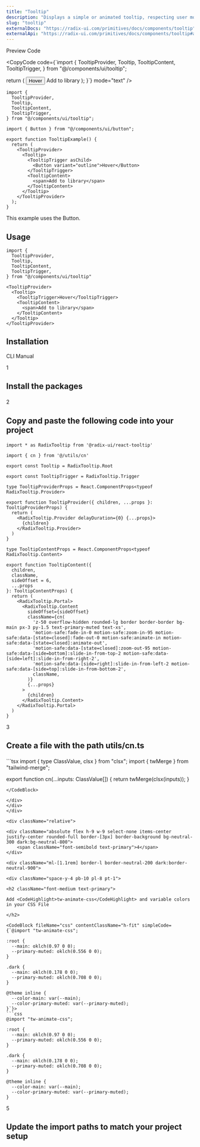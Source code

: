 ```yaml
---
title: "Tooltip"
description: "Displays a simple or animated tooltip, respecting user motion preferences."
slug: "tooltip"
externalDocs: "https://radix-ui.com/primitives/docs/components/tooltip"
externalApi: "https://radix-ui.com/primitives/docs/components/tooltip#api-reference"
---
```


<div className="space-y-3">

<Tabs defaultValue="preview">

<div className="flex items-center justify-between pr-3">

<TabsList>
	<TabsTrigger value="preview">Preview</TabsTrigger>
	<TabsTrigger value="code">Code</TabsTrigger>
</TabsList>

<CopyCode 
	code={`import {
  TooltipProvider,
  Tooltip,
  TooltipContent,
  TooltipTrigger,
} from "@/components/ui/tooltip";


  return (
    <TooltipProvider>
      <Tooltip>
        <TooltipTrigger asChild>
          <Button variant="outline">Hover</Button>
        </TooltipTrigger>
        <TooltipContent>
          <span>Add to library</span>
        </TooltipContent>
      </Tooltip>
    </TooltipProvider>
  );
}`}
	mode="text"
/>

</div>

<TabsContent value="preview">

<ComponentView className="h-[350px] flex items-center justify-center">

<TooltipExample />

</ComponentView>

</TabsContent>

<TabsContent value="code">

<CodeBlock className="h-[350px]" contentClassName="h-full">

```tsx
import {
  TooltipProvider,
  Tooltip,
  TooltipContent,
  TooltipTrigger,
} from "@/components/ui/tooltip";

import { Button } from "@/components/ui/button";

export function TooltipExample() {
  return (
    <TooltipProvider>
      <Tooltip>
        <TooltipTrigger asChild>
          <Button variant="outline">Hover</Button>
        </TooltipTrigger>
        <TooltipContent>
          <span>Add to library</span>
        </TooltipContent>
      </Tooltip>
    </TooltipProvider>
  );
}
```

</CodeBlock>

</TabsContent>

</Tabs>

<div className="flex items-center justify-center">

<span className="block text-xs text-neutral-500">This example uses the <Link href="/ui/button">Button</Link>.</span>

</div>

</div>

<div className="space-y-2 pt-4">

<div className="pb-3 border-b dark:border-neutral-800/60 border-neutral-300/50">

## Usage

</div>

<CodeBlock className="mt-6" contentClassName="h-fit">

```tsx
import {
  TooltipProvider,
  Tooltip,
  TooltipContent,
  TooltipTrigger,
} from "@/components/ui/tooltip"
```
</CodeBlock>

<CodeBlock className="mt-4" contentClassName="h-fit">

```tsx
<TooltipProvider>
  <Tooltip>
    <TooltipTrigger>Hover</TooltipTrigger>
    <TooltipContent>
      <span>Add to library</span>
    </TooltipContent>
  </Tooltip>
</TooltipProvider>
```
</CodeBlock>

</div>

<div className="space-y-2 pt-4">

<div className="pb-3 border-b dark:border-neutral-800/60 border-neutral-300/50">

## Installation

</div>

<Tabs defaultValue="cli">

<div className="flex items-center justify-between pr-3">

<TabsList className="pl-0">
	<TabsTrigger value="cli">CLI</TabsTrigger>
	<TabsTrigger value="manual">Manual</TabsTrigger>
</TabsList>

</div>

<TabsContent value="cli">

<CommandBlock 
	npmCommand="npx luxe add tooltip" 
	pnpmCommand="pnpm dlx luxe add tooltip" 
	yarnCommand="npx luxe add tooltip" 
	bunCommand="bunx --bun luxe add tooltip" 
/>

</TabsContent>

<TabsContent value="manual">

<div>

<div className="relative">

<div className="absolute flex h-9 w-9 select-none items-center justify-center rounded-full border-[3px] border-background bg-neutral-300 dark:bg-neutral-800">
	<span className="font-semibold text-primary">1</span>
</div>

<div className="ml-[1.1rem] border-l border-neutral-200 dark:border-neutral-900">
	
<div className="space-y-4 pb-10 pl-8 pt-1">

<h2 className="font-medium text-primary">

Install the packages

</h2>

<CommandBlock 
	npmCommand="npm i @radix-ui/react-tooltip clsx tailwind-merge tw-animate-css" 
	pnpmCommand="pnpm add @radix-ui/react-tooltip clsx tailwind-merge tw-animate-css" 
	yarnCommand="yarn add @radix-ui/react-tooltip clsx tailwind-merge tw-animate-css" 
	bunCommand="bun add @radix-ui/react-tooltip clsx tailwind-merge tw-animate-css" 
/>

</div>
</div>
</div>

<div className="relative">

<div className="absolute flex h-9 w-9 select-none items-center justify-center rounded-full border-[3px] border-background bg-neutral-300 dark:bg-neutral-800">
	<span className="font-semibold text-primary">2</span>
</div>

<div className="ml-[1.1rem] border-l border-neutral-200 dark:border-neutral-900">
	
<div className="space-y-4 pb-10 pl-8 pt-1">

<h2 className="font-medium text-primary">

Copy and paste the following code into your project

</h2>

<CodeBlock fileName="tooltip.tsx">

```tsx
import * as RadixTooltip from '@radix-ui/react-tooltip'

import { cn } from '@/utils/cn'

export const Tooltip = RadixTooltip.Root

export const TooltipTrigger = RadixTooltip.Trigger

type TooltipProviderProps = React.ComponentProps<typeof RadixTooltip.Provider>

export function TooltipProvider({ children, ...props }: TooltipProviderProps) {
  return (
    <RadixTooltip.Provider delayDuration={0} {...props}>
      {children}
    </RadixTooltip.Provider>
  )
}

type TooltipContentProps = React.ComponentProps<typeof RadixTooltip.Content>

export function TooltipContent({
  children,
  className,
  sideOffset = 6,
  ...props
}: TooltipContentProps) {
  return (
    <RadixTooltip.Portal>
      <RadixTooltip.Content
        sideOffset={sideOffset}
        className={cn(
          'z-50 overflow-hidden rounded-lg border border-border bg-main px-3 py-1.5 text-primary-muted text-xs',
          'motion-safe:fade-in-0 motion-safe:zoom-in-95 motion-safe:data-[state=closed]:fade-out-0 motion-safe:animate-in motion-safe:data-[state=closed]:animate-out',
          'motion-safe:data-[state=closed]:zoom-out-95 motion-safe:data-[side=bottom]:slide-in-from-top-2 motion-safe:data-[side=left]:slide-in-from-right-2',
          'motion-safe:data-[side=right]:slide-in-from-left-2 motion-safe:data-[side=top]:slide-in-from-bottom-2',
          className,
        )}
        {...props}
      >
        {children}
      </RadixTooltip.Content>
    </RadixTooltip.Portal>
  )
}
```

</CodeBlock>

</div>
</div>
</div>

<div className="relative">

<div className="absolute flex h-9 w-9 select-none items-center justify-center rounded-full border-[3px] border-background bg-neutral-300 dark:bg-neutral-800">
	<span className="font-semibold text-primary">3</span>
</div>

<div className="ml-[1.1rem] border-l border-neutral-200 dark:border-neutral-900">
	
<div className="space-y-4 pb-10 pl-8 pt-1">

<h2 className="font-medium text-primary">

Create a file with the path <CodeHighlight>utils/cn.ts</CodeHighlight>

</h2>

<CodeBlock fileName="utils/cn.ts" customFilePath="utils/cn.ts" contentClassName="h-fit">
```tsx
import { type ClassValue, clsx } from "clsx";
import { twMerge } from "tailwind-merge";

export function cn(...inputs: ClassValue[]) {
  return twMerge(clsx(inputs));
}
```
</CodeBlock>

</div>
</div>
</div>

<div className="relative">

<div className="absolute flex h-9 w-9 select-none items-center justify-center rounded-full border-[3px] border-background bg-neutral-300 dark:bg-neutral-800">
	<span className="font-semibold text-primary">4</span>
</div>

<div className="ml-[1.1rem] border-l border-neutral-200 dark:border-neutral-900">
	
<div className="space-y-4 pb-10 pl-8 pt-1">

<h2 className="font-medium text-primary">

Add <CodeHighlight>tw-animate-css</CodeHighlight> and variable colors in your CSS File

</h2>

<CodeBlock fileName="css" contentClassName="h-fit" simpleCode={`@import "tw-animate-css";

:root {
  --main: oklch(0.97 0 0);
  --primary-muted: oklch(0.556 0 0);
}

.dark {
  --main: oklch(0.178 0 0);
  --primary-muted: oklch(0.708 0 0);
}

@theme inline {
  --color-main: var(--main);
  --color-primary-muted: var(--primary-muted);
}`}>
```css
@import "tw-animate-css";

:root {
  --main: oklch(0.97 0 0);
  --primary-muted: oklch(0.556 0 0);
}

.dark {
  --main: oklch(0.178 0 0);
  --primary-muted: oklch(0.708 0 0);
}

@theme inline {
  --color-main: var(--main);
  --color-primary-muted: var(--primary-muted);
}
```
</CodeBlock>

</div>
</div>
</div>

<div className="relative">

<div className="absolute flex h-9 w-9 select-none items-center justify-center rounded-full border-[3px] border-background bg-neutral-300 dark:bg-neutral-800">
	
<span className="font-semibold text-primary">5</span>

</div>

<div className="ml-[1.1rem] border-l border-neutral-200 dark:border-neutral-900">

<div className="space-y-4 pl-8 pt-1">

<h2 className="font-medium text-primary">

Update the import paths to match your project setup

</h2>

</div>
</div>
</div>
</div>

</TabsContent>

</Tabs>

</div>